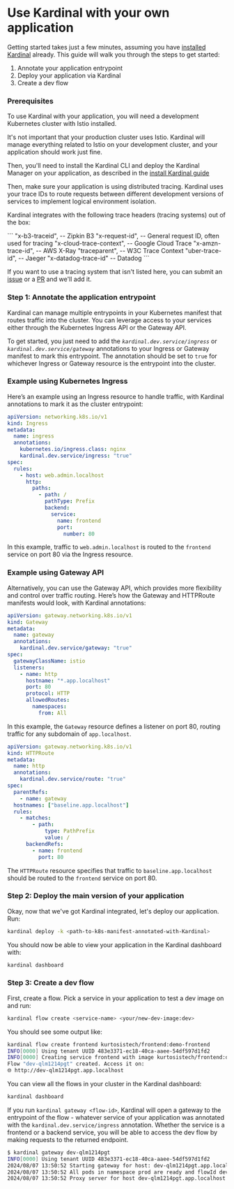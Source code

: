 
# Use Kardinal with your own application

Getting started takes just a few minutes, assuming you have [installed Kardinal](./getting-started/install) already. This guide will walk you through the steps to get started:

1. Annotate your application entrypoint
2. Deploy your application via Kardinal
3. Create a dev flow

### Prerequisites

To use Kardinal with your application, you will need a development Kubernetes cluster with Istio installed.

It's not important that your production cluster uses Istio. Kardinal will manage everything related to Istio on your development cluster, and your application should work just fine.

Then, you'll need to install the Kardinal CLI and deploy the Kardinal Manager on your application, as described in the [install Kardinal guide](./getting-started/install) 

Then, make sure your application is using distributed tracing. Kardinal uses your trace IDs to route requests between different development versions of services to implement logical environment isolation.

Kardinal integrates with the following trace headers (tracing systems) out of the box:

<Collapsible title="Supported Distributed Tracing Systems">
```
"x-b3-traceid",           -- Zipkin B3
"x-request-id",           -- General request ID, often used for tracing
"x-cloud-trace-context",  -- Google Cloud Trace
"x-amzn-trace-id",        -- AWS X-Ray
"traceparent",            -- W3C Trace Context
"uber-trace-id",          -- Jaeger
"x-datadog-trace-id"      -- Datadog
```

If you want to use a tracing system that isn't listed here, you can submit an [issue](https://github.com/kurtosis-tech/kardinal/issues) or a [PR](https://github.com/kurtosis-tech/kardinal/pulls) and we'll add it.
</Collapsible>

### Step 1: Annotate the application entrypoint

Kardinal can manage multiple entrypoints in your Kubernetes manifest that routes traffic into the cluster. You 
can leverage access to your services either through the Kubernetes Ingress API or the Gateway API.

To get started, you just need to add the *`kardinal.dev.service/ingress`*  or *`kardinal.dev.service/gateway`* 
annotations to your Ingress or Gateway manifest to mark this entrypoint. The annotation should be set to `true` 
for whichever Ingress or Gateway resource is the entrypoint into the cluster.

### Example using Kubernetes Ingress

Here’s an example using an Ingress resource to handle traffic, with Kardinal annotations to mark it as the 
cluster entrypoint:

```yaml
apiVersion: networking.k8s.io/v1
kind: Ingress
metadata:
  name: ingress
  annotations:
    kubernetes.io/ingress.class: nginx
    kardinal.dev.service/ingress: "true"
spec:
  rules:
    - host: web.admin.localhost
      http:
        paths:
          - path: /
            pathType: Prefix
            backend:
              service:
                name: frontend
                port:
                  number: 80
```

In this example, traffic to `web.admin.localhost` is routed to the `frontend` service on port 80 via the 
Ingress resource.

### Example using Gateway API

Alternatively, you can use the Gateway API, which provides more flexibility and control over traffic routing. 
Here’s how the Gateway and HTTPRoute manifests would look, with Kardinal annotations:

```yaml
apiVersion: gateway.networking.k8s.io/v1
kind: Gateway
metadata:
  name: gateway
  annotations:
    kardinal.dev.service/gateway: "true"
spec:
  gatewayClassName: istio
  listeners:
    - name: http
      hostname: "*.app.localhost"
      port: 80
      protocol: HTTP
      allowedRoutes:
        namespaces:
          from: All
```

In this example, the `Gateway` resource defines a listener on port 80, routing traffic for any subdomain 
of `app.localhost`.

```yaml
apiVersion: gateway.networking.k8s.io/v1
kind: HTTPRoute
metadata:
  name: http
  annotations:
    kardinal.dev.service/route: "true"
spec:
  parentRefs:
    - name: gateway
  hostnames: ["baseline.app.localhost"]
  rules:
    - matches:
        - path:
            type: PathPrefix
            value: /
      backendRefs:
        - name: frontend
          port: 80
```

The `HTTPRoute` resource specifies that traffic to `baseline.app.localhost` should be routed to the `frontend` 
service on port 80.


### Step 2: Deploy the main version of your application

Okay, now that we've got Kardinal integrated, let's deploy our application. Run:
    
```bash
kardinal deploy -k <path-to-k8s-manifest-annotated-with-Kardinal>
```
    
You should now be able to view your application in the Kardinal dashboard with:
    
```bash
kardinal dashboard
```


### Step 3: Create a dev flow
    
First, create a flow. Pick a service in your application to test a dev image on and run:
    
```bash
kardinal flow create <service-name> <your/new-dev-image:dev>
```

You should see some output like:
```bash
kardinal flow create frontend kurtosistech/frontend:demo-frontend
INFO[0000] Using tenant UUID 483e3371-ec18-40ca-aaee-54df597d1fd2 
INFO[0000] Creating service frontend with image kurtosistech/frontend:demo-frontend in development mode... 
Flow "dev-qlm1214pgt" created. Access it on:
🌐 http://dev-qlm1214pgt.app.localhost
```

You can view all the flows in your cluster in the Kardinal dashboard:

```bash
kardinal dashboard
```    

If you run `kardinal gateway <flow-id>`, Kardinal will open a gateway to the entrypoint of the flow - whatever service of your application was annotated with the `kardinal.dev.service/ingress` annotation. Whether the service is a frontend or a backend service, you will be able to access the dev flow by making requests to the returned endpoint.
    
```bash
$ kardinal gateway dev-qlm1214pgt
INFO[0000] Using tenant UUID 483e3371-ec18-40ca-aaee-54df597d1fd2 
2024/08/07 13:50:52 Starting gateway for host: dev-qlm1214pgt.app.localhost
2024/08/07 13:50:52 All pods in namespace prod are ready and flowId dev-qlm1214pgt found
2024/08/07 13:50:52 Proxy server for host dev-qlm1214pgt.app.localhost started on http://localhost:9060
```
